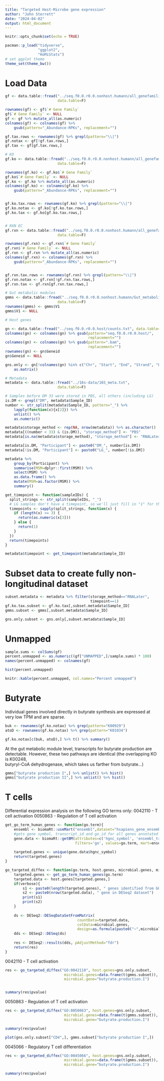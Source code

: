 ```yaml
---
title: "Targeted Host-Microbe gene expression"
author: "John Sterrett"
date: "2024-04-02"
output: html_document
---
```


```r
knitr::opts_chunk$set(echo = TRUE)

pacman::p_load("tidyverse",
               "ggplot2",
               "HoMiStats")
# set ggplot theme
theme_set(theme_bw())
```

# Load Data
```r
gf <- data.table::fread("../seq.f0.0.r0.0.nonhost.humann/all_genefamilies.tsv",
                        data.table=F)

rownames(gf) <- gf$`# Gene Family`
gf$`# Gene Family` <- NULL
gf <- gf %>% mutate_all(as.numeric)
colnames(gf) <- colnames(gf) %>% 
    gsub(pattern="_Abundance-RPKs", replacement="")

gf.tax.rows <- rownames(gf) %>% grepl(pattern="\\|")
gf.notax <- gf[!gf.tax.rows,]
gf.tax <- gf[gf.tax.rows,]

# KO
gf.ko <- data.table::fread("../seq.f0.0.r0.0.nonhost.humann/all_genefamilies_ko_named.tsv",
                        data.table=F)

rownames(gf.ko) <- gf.ko$`# Gene Family`
gf.ko$`# Gene Family` <- NULL
gf.ko <- gf.ko %>% mutate_all(as.numeric)
colnames(gf.ko) <- colnames(gf.ko) %>% 
    gsub(pattern="_Abundance-RPKs", replacement="")


gf.ko.tax.rows <- rownames(gf.ko) %>% grepl(pattern="\\|")
gf.ko.notax <- gf.ko[!gf.ko.tax.rows,]
gf.ko.tax <- gf.ko[gf.ko.tax.rows,]


# RXN EC
gf.rxn <- data.table::fread("../seq.f0.0.r0.0.nonhost.humann/all_genefamilies_rxn_named.tsv",
                        data.table=F)

rownames(gf.rxn) <- gf.rxn$`# Gene Family`
gf.rxn$`# Gene Family` <- NULL
gf.rxn <- gf.rxn %>% mutate_all(as.numeric)
colnames(gf.rxn) <- colnames(gf.rxn) %>% 
    gsub(pattern="_Abundance-RPKs", replacement="")


gf.rxn.tax.rows <- rownames(gf.rxn) %>% grepl(pattern="\\|")
gf.rxn.notax <- gf.rxn[!gf.rxn.tax.rows,]
gf.rxn.tax <- gf.rxn[gf.rxn.tax.rows,]

# Gut metabolic modules
gmms <- data.table::fread("../seq.f0.0.r0.0.nonhost.humann/Gut_metabolic_modules.csv",
                        data.table=F)
rownames(gmms) <- gmms$V1
gmms$V1 <- NULL

# Host genes

gn <- data.table::fread("../seq.f0.0.r0.0.host/counts.txt", data.table=F)
colnames(gn) <- colnames(gn) %>% gsub(pattern="seq.f0.0.r0.0.host/",
                                      replacement="")
colnames(gn) <- colnames(gn) %>% gsub(pattern=".bam",
                                      replacement="")
rownames(gn) <- gn$Geneid
gn$Geneid <- NULL

gns.only <- gn[!colnames(gn) %in% c("Chr", "Start", "End", "Strand", "Length")] %>%
    as.matrix()

# Metadata
metadata <- data.table::fread("../16s-data/16S_meta.txt",
                        data.table=F)

# Samples before DM 33 were stored in PBS, all others (including LG)
is.DM <- grepl("DM", metadata$Sample_ID)
number <- str_split(metadata$Sample_ID, pattern="_") %>% 
    lapply(function(x){x[2]}) %>% 
    unlist() %>% 
    as.numeric()

metadata$storage_method <- rep(NA, nrow(metadata)) %>% as.character()
metadata[((number < 33) & (is.DM)), "storage_method"] <- "PBS"
metadata[is.na(metadata$storage_method), "storage_method"] <- "RNALater"

metadata[is.DM, "Participant"] <- paste0("DM_", number[is.DM])
metadata[!is.DM, "Participant"] <- paste0("LG_", number[!is.DM])

metadata %>% 
    group_by(Participant) %>% 
    summarise(MSM=dplyr::first(MSM)) %>%
    select(MSM) %>%
    as.data.frame() %>%
    mutate(MSM=as.factor(MSM)) %>%
    summary()

get_timepoint <- function(sampleIDs) {
  split_strings <- str_split(sampleIDs, "_")
  # LG samples don't have a timepoint, so we'll just fill in "1" for them
  timepoints <- sapply(split_strings, function(x) {
    if (length(x) >= 3) {
      return(as.numeric(x[3]))
    } else {
      return(1)
    }
  })
  return(timepoints)
}

metadata$timepoint <- get_timepoint(metadata$Sample_ID)
```

# Subset data to create fully non-longitudinal dataset
```r
subset.metadata <- metadata %>% filter(storage_method=="RNALater",
                                       timepoint==1)
gf.ko.tax.subset <- gf.ko.tax[,subset.metadata$Sample_ID]
gmms.subset <- gmms[,subset.metadata$Sample_ID]

gns.only.subset <- gns.only[,subset.metadata$Sample_ID]

```

# Unmapped
```r
sample.sums <- colSums(gf)
percent.unmapped <- as.numeric((gf["UNMAPPED",]/sample.sums) * 100)
names(percent.unmapped) <- colnames(gf)

hist(percent.unmapped)

knitr::kable(percent.unmapped, col.names="Percent unmapped")
```

# Butyrate

Individual genes involved directly in butyrate synthesis are expressed at very low TPM and are sparse.
```r
buk <- rownames(gf.ko.notax) %>% grep(pattern="K00929")
atoD <- rownames(gf.ko.notax) %>% grep(pattern="K01034")

gf.ko.notax[c(buk, atoD),] %>% t() %>% summary()
```

At the gut metabolic module level, transcripts for butyrate production are detectable. However, these two pathways are identical (the overlapping KO is K00248, 	
butyryl-CoA dehydrogenase, which takes us farther from butyrate...)
```r
gmms["butyrate production I",] %>% unlist() %>% hist()
gmms["butyrate production II",] %>% unlist() %>% hist()

```

# T cells
Differential expression analysis on the following GO terms only:
0042110 - T cell activation
0050863 - Regulation of T cell activation
```r

get_go_term_human_genes <- function(go.term){
    ensembl <- biomaRt::useMart("ensembl",dataset="hsapiens_gene_ensembl") #uses human ensembl annotations
    #gets gene symbol, transcript_id and go_id for all genes annotated with GO:0007507
    gene.data <- biomaRt::getBM(attributes=c('hgnc_symbol', 'ensembl_transcript_id', 'go_id'),
                                filters='go', values=go.term, mart=ensembl)
    
    targeted.genes <- unique(gene.data$hgnc_symbol)
    return(targeted.genes)
}

go_targeted_diffex <- function(go.term, host.genes, microbial.genes, microbial.gene, verbose=T){
    targeted.genes <- get_go_term_human_genes(go.term)
    targeted.data <- host.genes[targeted.genes,]
    if(verbose){
        s1 <- paste0(length(targeted.genes), " genes identified from GO term")
        s2 <- paste0(nrow(targeted.data), " gene in DESeq2 dataset")
        print(s1)
        print(s2)
    }
    
    ds <- DESeq2::DESeqDataSetFromMatrix(
                                 countData=targeted.data, 
                                 colData=microbial.genes,
                                 design=as.formula(paste0("~",microbial.gene)))
    dds <- DESeq2::DESeq(ds)
    
    res <- DESeq2::results(dds, pAdjustMethod="fdr")
    return(res)
}
```

0042110 - T cell activation
```r
res <- go_targeted_diffex("GO:0042110", host.genes=gns.only.subset, 
                           microbial.genes=data.frame(t(gmms.subset)),
                           microbial.gene="butyrate.production.I")


summary(res$pvalue)
```


0050863 - Regulation of T cell activation
```r
res <- go_targeted_diffex("GO:0050863", host.genes=gns.only.subset, 
                           microbial.genes=data.frame(t(gmms.subset)),
                           microbial.gene="butyrate.production.I")

summary(res$pvalue)

plot(gns.only.subset["CD4",], gmms.subset["butyrate production I",])
```

0045066 - Regulatory T cell differentiation
```r
res <- go_targeted_diffex("GO:0045066", host.genes=gns.only.subset, 
                           microbial.genes=data.frame(t(gmms.subset)),
                           microbial.gene="butyrate.production.I")

summary(res$pvalue)

```